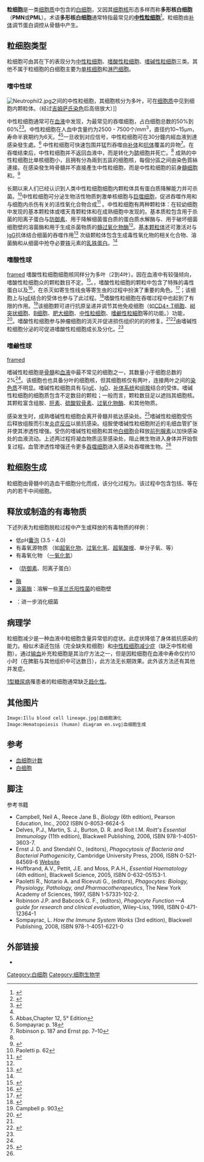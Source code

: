{{NoteTA|G1=Lifesciences}}
{{Infobox cell
| Name        = 顆粒球
| Latin       = 
| Greek       = 
| Image       = pBEosinophil.jpg
| Caption     = [[嗜酸性球|嗜酸性球]]
| Width       = 
| Image2      = 
| Caption2    = 
| Precursor   = 
| System      = [[免疫系統|免疫系統]]
}}
'''粒细胞'''是一类[[细胞质|细胞质]]中包含{{link-en|颗粒体|Granule_(cell biology)}}的[[白细胞|白细胞]]，又因其[[细胞核|细胞核]]形态多样而称'''多形核白细胞'''（'''PMN'''或'''PML'''）。术语'''多形核白细胞'''通常特指最常见的'''[[中性粒细胞|中性粒细胞]]'''<ref>{{eMedicineDictionary|polymorphonuclear+leukocyte}}</ref>。粒细胞由[[补体系统|补体]]调节蛋白调控从骨髓中产生。

==粒细胞类型==
粒细胞可由其在{{link-en|瑞氏染色|Wright's stain}}下的表现分为[[中性粒细胞|中性粒细胞]]、[[嗜酸性粒细胞|嗜酸性粒细胞]]、[[嗜碱性粒细胞|嗜碱性粒细胞]]三类。其他不属于粒细胞的白细胞主要为[[单核细胞|单核细胞]]和[[淋巴细胞|淋巴细胞]]。
===嗜中性球===
{{main|中性粒细胞}}
[[Image:Neutrophil2.jpg|thumb]]之间的中性粒细胞，其细胞核分为多叶，可在[[细胞质|细胞质]]中见到细胞内颗粒体。（经过[[吉姆萨氏染色|吉姆萨氏染色]]后高倍放大）]]

中性粒细胞通常可在[[循环系统|血液]]中发现，为最常见的吞噬细胞，占白细胞总数的50%到60%<ref name="IandF">{{cite book | last = Stvrtinová | first = Viera | coauthors = Ján Jakubovský and Ivan Hulín | title = Inflammation and Fever from Pathophysiology: Principles of Disease | publisher = Academic Electronic Press | year = 1995 | location = Computing Centre, Slovak Academy of Sciences | url = http://nic.sav.sk/logos/books/scientific/node15.html | isbn = 80-967366-1-2 | accessdate = March 28, 2009 | chapter = Neutrophils, central cells in acute inflammation | deadurl = yes | archiveurl = https://web.archive.org/web/20101231014453/http://nic.sav.sk/logos/books/scientific/node15.html | archivedate = 2010年12月31日 }}</ref><ref name="Microbiology">{{cite book | title=微生物学教程 （第二版） | publisher=高等教育出版社 | author=周德庆 | year=2002 | location=北京 | pages=293 | isbn=978-7040-1111-63}}</ref>。中性粒细胞在人血中含量约为2500 - 7500个/mm<sup>3</sup>，直径约10~15μm，寿命半衰期约为6天。<ref name="Microbiology" /><ref name=autogenerated2>Abbas,Chapter 12, 5° Edition</ref>一旦收到对应信号，中性粒细胞可在30分鐘内經血液到達感染發生處。<ref name=Som18>Sompayrac p. 18</ref> 中性粒细胞可快速包围并猛烈吞噬由[[补体|补体]]和[[抗体|抗体]]覆盖的异物<ref name= Rob>Robinson p. 187 and Ernst pp. 7–10</ref>。在吞噬结束后，中性粒细胞并不返回血液中，而是转化为[[脓|脓]]细胞并死亡。<ref name=Som18/> 成熟的中性粒细胞比单核细胞小，且拥有分為兩到五區的细胞核，每個分區之间由染色質絲連接。在感染發生時骨髓并不直接產生中性粒细胞，而是中性粒细胞的前身[[髓细胞|髓细胞]]和{{link-en|前髓细胞|promyelocyte}}。<ref name="pmid9853933">{{cite journal | author = Linderkamp O, Ruef P, Brenner B, Gulbins E, Lang F | title = Passive deformability of mature, immature, and active neutrophils in healthy and septicemic neonates | journal = Pediatr. Res. | volume = 44 | issue = 6 | pages = 946–50 | pmid = 9853933 | doi = 10.1203/00006450-199812000-00021| url = http://meta.wkhealth.com/pt/pt-core/template-journal/lwwgateway/media/landingpage.htm?issn=0031-3998&volume=44&issue=6&spage=946 | issn = | accessdate = 2009-04-06|date=December 1998}}</ref> 

长期以来人们已经认识到人类中性粒细胞细胞内颗粒体具有蛋白质降解能力并可杀菌。<ref>Paoletti p. 62</ref>中性粒细胞可分泌生物活性物质刺激单核细胞与[[巨噬细胞|巨噬细胞]]，促进吞噬作用和与细胞内杀伤有关的活性氧化合物合成<ref name="pmid17991288">{{cite journal | author = Soehnlein O, Kenne E, Rotzius P, Eriksson EE, Lindbom L | title = Neutrophil secretion products regulate anti-bacterial activity in monocytes and macrophages | journal = Clin. Exp. Immunol. | volume = 151 | issue = 1 | pages = 139–45 | pmid = 17991288 | pmc = 2276935 | doi = 10.1111/j.1365-2249.2007.03532.x | url = http://www3.interscience.wiley.com/resolve/openurl?genre=article&sid=nlm:pubmed&issn=0009-9104&date=2008&volume=151&issue=1&spage=139 | accessdate = March 29, 2009 | date = January 2008 | archive-url = https://archive.today/20121209012405/http://www3.interscience.wiley.com/resolve/openurl?genre=article&sid=nlm:pubmed&issn=0009-9104&date=2008&volume=151&issue=1&spage=139 | archive-date = 2012-12-09 | dead-url = yes }}</ref> 。中性粒细胞有两种颗粒体：在较幼细胞中发现的基本颗粒体或嗜天青颗粒体和在成熟细胞中发现的{{link-en|特殊颗粒|specific granules}}。基本质粒包含用于杀菌的阳离子蛋白与[[防御素|防御素]]、用于降解细菌蛋白质的蛋白质水解酶与{{link-en|组织蛋白酶G|cathepsin G}}、用于破坏细菌细胞壁的溶菌酶和用于生成杀菌物质的[[髓过氧化物酶|髓过氧化物酶]]<ref name="USC"/>。[[嗜天青颗粒体|基本颗粒体]]还可激活对与[[IgG|IgG]]抗体结合细菌的吞噬作用<ref name="pmid18787642">{{cite journal | author = Soehnlein O, Kai-Larsen Y, Frithiof R, ''et al'' | title = Neutrophil primary granule proteins HBP and HNP1-3 boost bacterial phagocytosis by human and murine macrophages | url = https://archive.org/details/sim_journal-of-clinical-investigation_2008-10_118_10/page/3491 | journal = J. Clin. Invest. | volume = 118 | issue = 10 | pages = 3491–502 | pmid = 18787642 | pmc = 2532980 | doi = 10.1172/JCI35740 | accessdate = March 29, 2009|date=October 2008}}</ref> 次级颗粒体包含生成毒性氧化物的相关化合物、溶菌酶和从细菌中抢夺必要[[铁|铁]]元素的[[乳铁蛋白|乳铁蛋白]]。<ref name="USC" />

===嗜酸性球===
{{main|嗜酸性粒细胞}}
[[Image:pBEosinophil.jpg|framed]]
嗜酸性粒细胞细胞核同样分为多叶（2到4叶）。因在血液中有较强{{link-en|脱粒|degranulation}}倾向，嗜酸性粒细胞众的颗粒数目不定。<ref name=hess>{{cite web|url=http://www.hsc.virginia.edu/internet/hematology/HessEDD/BenignHematologicDisorders/normal-hematopoietic-cells/Segmented-eosinophil.cfm |title=Segmented Eosinophil |accessdate=2009-04-10 |last=Hess |first=Charles E. |publisher=University of Virginia Health System }}</ref>。，嗜酸性粒细胞的颗粒中包含了特殊的毒性蛋白以及{{link-en|组织蛋白酶|cathepsin}}<ref name=USC>{{cite web| last = Mayer| first = Gene|title=Immunology — Chapter One: Innate (non-specific) Immunity| work = Microbiology and Immunology On-Line Textbook| publisher = USC School of Medicine| year = 2006|url=http://pathmicro.med.sc.edu/ghaffar/innate.htm| accessdate = November 12, 2008}}</ref>，在杀灭如寄生性线虫等寄生虫的过程中扮演了重要的角色。<ref name=tex>{{cite book | last = Baron | first = Samuel (editor) | authorlink = | coauthors = | title = Medical Microbiology (4th edition) | publisher = EditionThe University of Texas Medical Branch at Galveston | year = 1996 | location = | pages = | url = http://www.ncbi.nlm.nih.gov/books/bv.fcgi?highlight=eosinophil&rid=mmed.section.168#176 | doi = | id = | isbn = 0-9631172-1-1 }}</ref>；该细胞上与[[IgE|IgE]]结合的受体也参与了此过程。<ref>{{cite journal |author=Gleich GJ, Adolphson CR |title=The eosinophilic leukocyte: structure and function |journal=Advances in Immunology |volume=39 |issue= |pages=177–253 |year=1986 |pmid=3538819 |doi=10.1016/S0065-2776(08)60351-X}}</ref>嗜酸性粒细胞在吞噬过程中也起到了有限的作用。<ref name=Campbell>Campbell p. 903</ref>该细胞颗可进行抗原呈递并调节其他免疫细胞（如[[CD4+_T细胞|CD4+ T细胞]]、[[树突状细胞|树突状细胞]]、[[B细胞|B细胞]]、[[肥大细胞|肥大细胞]]、[[中性粒细胞|中性粒细胞]]、[[嗜鹼性粒細胞|嗜鹼性粒細胞]]等的功能。）功能，<ref>{{cite journal |author=Akuthota P, Wang HB, Spencer LA, Weller PF |title=Immunoregulatory roles of eosinophils: a new look at a familiar cell |journal=Clinical and Experimental Allergy : Journal of the British Society for Allergy and Clinical Immunology |volume=38 |issue=8 |pages=1254–63 |pmid=18727793 |pmc=2735457 |doi=10.1111/j.1365-2222.2008.03037.x|date=August 2008}}</ref>。嗜酸性粒细胞参与肿瘤细胞的消灭并促进损伤组织的的的修复。<ref name=hess /><ref>{{cite journal |author=Kariyawasam HH, Robinson DS |title=The eosinophil: the cell and its weapons, the cytokines, its locations |journal=Seminars in Respiratory and Critical Care Medicine |volume=27 |issue=2 |pages=117–27 |pmid=16612762 |doi=10.1055/s-2006-939514|date=April 2006}}</ref>由嗜碱性粒细胞分泌的{{link-en|白细胞介素-5|interleukin-5}}可促进嗜酸性粒细胞成长及分化。<ref name=tex />

=== 嗜鹼性球 ===
{{main|嗜碱性粒细胞}}
[[Image:pBBasophil.jpg|framed]]

嗜碱性粒细胞是[[骨髓|骨髓]]和[[血液|血液]]中最不常见的细胞之一，其数量小于细胞总数的2%<ref name="Microbiology"/>。该细胞也也具备分叶的细胞核，但其细胞核仅有两叶，连接两叶之间的[[染色质|染色质]]不明显。嗜碱性粒细胞具有与[[IgE|IgE]]、[[IgD|IgD]]、[[补体系统|补体系统]]和[[组胺|组胺]]结合的受体。嗜碱性粒细胞的细胞质包含不定数目的颗粒；一般而言，颗粒数目足以遮挡其细胞核。其颗粒富含组胺、[[肝素|肝素]]、[[硫酸软骨素|硫酸软骨素]]、[[过氧化物酶|过氧化物酶]]、{{link-en|血小板活化因子|platelet activating factor}}和其他物质。

感染发生时，成熟嗜碱性粒细胞会离开骨髓并抵达感染处。<ref>{{cite web|url=http://www.hsc.virginia.edu/internet/hematology/HessEDD/BenignHematologicDisorders/normal-hematopoietic-cells/Mature-basophil.cfm |title=Mature Basophil |accessdate=2009-04-10 |last=Hess |first=Charles E. |publisher=University of Virginia Health System }}</ref>嗜碱性粒细胞受伤后释放组胺而引发[[炎症反应|炎症反应]]以抵抗感染。组胺使嗜碱性粒细胞附近的毛细血管扩张并使其渗透性增强。受伤的嗜碱性粒细胞和其他[[白细胞|白细胞]]会释放[[前列腺素|前列腺素]]以加快感染处的血液流动。上述两过程将凝血物质运至感染处，阻止微生物进入身体并开始恢复过程。血管渗透性增强还令更多[[吞噬细胞|吞噬细胞]]进入感染处吞噬微生物。<ref name="Campbell" />

==粒细胞生成 ==
粒细胞由骨髓中的造血干细胞分化而成，该分化过程为{{link-en|粒细胞生成|granulopoiesis}}。该过程中包含包括{{link-en|原粒细胞|myeloblast}}、{{link-en|早幼粒细胞|promyelocyte}}等在内的若干中间细胞。

==释放或制造的有毒物质==
下述列表为粒细胞脱粒过程中产生或释放的有毒物质的样例：

* 低pH[[囊泡|囊泡]] (3.5 - 4.0)
* 有毒氧源物质 （如[[超氧化物|超氧化物]]、[[过氧化氢|过氧化氢]]、[[超氧酸|超氧酸根]]、单分子氧、{{link-en|次卤酸|hypohalite|次卤酸根}}等）
* 有毒氧化物 （[[一氧化氮|一氧化氮]]）
* {{link-en|抗菌|antimicrobial|抗菌剂}} （[[防御素|防御素]]、阳离子蛋白）
* [[酶|酶]]
* [[溶菌酶|溶菌酶]]：溶解一些[[革兰氏阳性菌|革兰氏阳性菌]]的细胞壁
* {{link-en|酸性水解酶|acid hydrolase}}：进一步消化细菌

==病理学==
粒细胞减少是一种血液中粒细胞含量异常低的症状。此症状降低了身体抵抗感染的能力。相似术语还包括{{link-en|粒细胞缺乏症|agranulocytosis}}（完全缺失粒细胞）和[[中性粒细胞减少症|中性粒细胞减少症]]（缺乏中性粒细胞）。通过[[输血|输血]]补充粒细胞是其治疗方法之一，但是因粒细胞在血液中寿命仅约10小时（在脾脏与其他组织中可达数日），此方法无长期效果。此外该方法还有其他并发症。

[[1型糖尿病|1型糖尿病]]罹患者的粒细胞通常缺乏[[趋化性|趋化性]]。

==其他图片==
<gallery>
 Image:Illu blood cell lineage.jpg|血细胞演化
 Image:Hematopoiesis (human) diagram en.svg|血细胞生成
</gallery>

==参考==
* [[血细胞计数|血细胞计数]]
* [[白细胞|白细胞]]
==脚注==
{{reflist}}

;参考书籍
{{refbegin}}
*Campbell, Neil A., Reece Jane B., ''Biology'' (6th edition), Pearson Education, Inc., 2002 ISBN 0-8053-6624-5
*Delves, P.J., Martin, S. J., Burton, D. R. and Roit I.M. ''Roitt's Essential Immunology'' (11th edition), Blackwell Publishing, 2006, ISBN 978-1-4051-3603-7.
*Ernst J. D. and Stendahl O., (editors), ''Phagocytosis of Bacteria and Bacterial Pathogenicity'', Cambridge University Press, 2006, ISBN 0-521-84569-6 [http://www.cambridge.org/9780521845694 Website]
*Hoffbrand, A.V., Pettit, J.E. and Moss, P.A.H., ''Essential Haematology'' (4th edition), Blackwell Science, 2005, ISBN 0-632-05153-1.
*Paoletti R., Notario A. and Ricevuti G., (editors), ''Phagocytes: Biology, Physiology, Pathology, and Pharmacotherapeutics'', The New York Academy of Sciences, 1997, ISBN 1-57331-102-2.
*Robinson J.P. and Babcock G. F., (editors), ''Phagocyte Function —A guide for research and clinical evaluation'', Wiley–Liss, 1998, ISBN 0-471-12364-1
*Sompayrac, L. ''How the Immune System Works'' (3rd edition), Blackwell Publishing, 2008, ISBN 978-1-4051-6221-0
{{refend}}

==外部链接==
* {{MeshName|Granulocytes}}

{{髓样血细胞与血浆}}
{{淋巴免疫系统}}

[[Category:白细胞|Category:白细胞]]
[[Category:细胞生物学|Category:细胞生物学]]